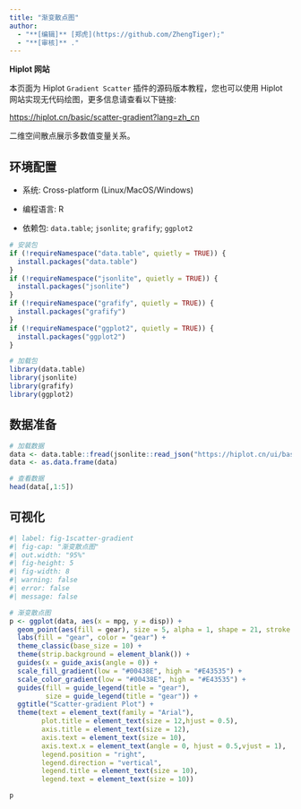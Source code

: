 ```yaml
---
title: "渐变散点图"
author:
  - "**[编辑]** [郑虎](https://github.com/ZhengTiger);"
  - "**[审核]** ."
---
```


::: callout-note
**Hiplot 网站**

本页面为 Hiplot `Gradient Scatter` 插件的源码版本教程，您也可以使用 Hiplot 网站实现无代码绘图，更多信息请查看以下链接:

<https://hiplot.cn/basic/scatter-gradient?lang=zh_cn>
:::

二维空间散点展示多数值变量关系。

## 环境配置

-   系统: Cross-platform (Linux/MacOS/Windows)

-   编程语言: R

-   依赖包: `data.table`; `jsonlite`; `grafify`; `ggplot2`

```r
# 安装包
if (!requireNamespace("data.table", quietly = TRUE)) {
  install.packages("data.table")
}
if (!requireNamespace("jsonlite", quietly = TRUE)) {
  install.packages("jsonlite")
}
if (!requireNamespace("grafify", quietly = TRUE)) {
  install.packages("grafify")
}
if (!requireNamespace("ggplot2", quietly = TRUE)) {
  install.packages("ggplot2")
}

# 加载包
library(data.table)
library(jsonlite)
library(grafify)
library(ggplot2)
```

## 数据准备

```r
# 加载数据
data <- data.table::fread(jsonlite::read_json("https://hiplot.cn/ui/basic/scatter-gradient/data.json")$exampleData[[1]]$textarea[[1]])
data <- as.data.frame(data)

# 查看数据
head(data[,1:5])
```

## 可视化

```r
#| label: fig-1scatter-gradient
#| fig-cap: "渐变散点图"
#| out.width: "95%"
#| fig-height: 5
#| fig-width: 8
#| warning: false
#| error: false
#| message: false

# 渐变散点图
p <- ggplot(data, aes(x = mpg, y = disp)) + 
  geom_point(aes(fill = gear), size = 5, alpha = 1, shape = 21, stroke = 0.5) +
  labs(fill = "gear", color = "gear") +
  theme_classic(base_size = 10) +
  theme(strip.background = element_blank()) +
  guides(x = guide_axis(angle = 0)) +
  scale_fill_gradient(low = "#00438E", high = "#E43535") +
  scale_color_gradient(low = "#00438E", high = "#E43535") + 
  guides(fill = guide_legend(title = "gear"),
         size = guide_legend(title = "gear")) +
  ggtitle("Scatter-gradient Plot") +
  theme(text = element_text(family = "Arial"),
        plot.title = element_text(size = 12,hjust = 0.5),
        axis.title = element_text(size = 12),
        axis.text = element_text(size = 10),
        axis.text.x = element_text(angle = 0, hjust = 0.5,vjust = 1),
        legend.position = "right",
        legend.direction = "vertical",
        legend.title = element_text(size = 10),
        legend.text = element_text(size = 10))

p
```






